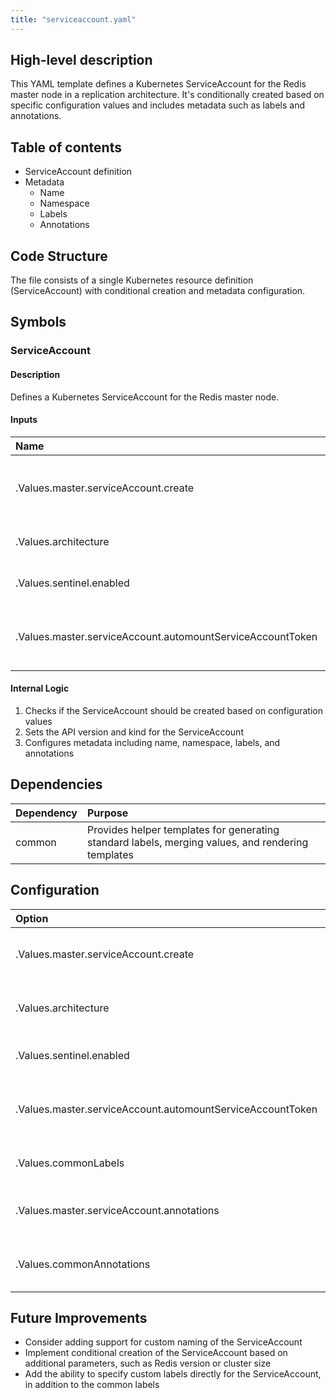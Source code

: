 ```yaml
---
title: "serviceaccount.yaml"
---
```


## High-level description
This YAML template defines a Kubernetes ServiceAccount for the Redis master node in a replication architecture. It's conditionally created based on specific configuration values and includes metadata such as labels and annotations.

## Table of contents
- ServiceAccount definition
- Metadata
  - Name
  - Namespace
  - Labels
  - Annotations

## Code Structure
The file consists of a single Kubernetes resource definition (ServiceAccount) with conditional creation and metadata configuration.

## Symbols

### ServiceAccount
#### Description
Defines a Kubernetes ServiceAccount for the Redis master node.

#### Inputs
| Name | Type | Description |
|:-----|:-----|:------------|
| .Values.master.serviceAccount.create | boolean | Determines if the ServiceAccount should be created |
| .Values.architecture | string | The Redis architecture type |
| .Values.sentinel.enabled | boolean | Indicates if Redis Sentinel is enabled |
| .Values.master.serviceAccount.automountServiceAccountToken | boolean | Controls automatic mounting of the ServiceAccount token |

#### Internal Logic
1. Checks if the ServiceAccount should be created based on configuration values
2. Sets the API version and kind for the ServiceAccount
3. Configures metadata including name, namespace, labels, and annotations

## Dependencies
| Dependency | Purpose |
|:-----------|:--------|
| common | Provides helper templates for generating standard labels, merging values, and rendering templates |

## Configuration
| Option | Type | Default | Description |
|:-------|:-----|:--------|:------------|
| .Values.master.serviceAccount.create | boolean | - | Controls whether to create the ServiceAccount |
| .Values.architecture | string | - | Specifies the Redis architecture type |
| .Values.sentinel.enabled | boolean | - | Indicates if Redis Sentinel is enabled |
| .Values.master.serviceAccount.automountServiceAccountToken | boolean | - | Controls automatic mounting of the ServiceAccount token |
| .Values.commonLabels | map | - | Common labels to be applied to the resource |
| .Values.master.serviceAccount.annotations | map | - | Annotations specific to the master ServiceAccount |
| .Values.commonAnnotations | map | - | Common annotations to be applied to the resource |

## Future Improvements
- Consider adding support for custom naming of the ServiceAccount
- Implement conditional creation of the ServiceAccount based on additional parameters, such as Redis version or cluster size
- Add the ability to specify custom labels directly for the ServiceAccount, in addition to the common labels